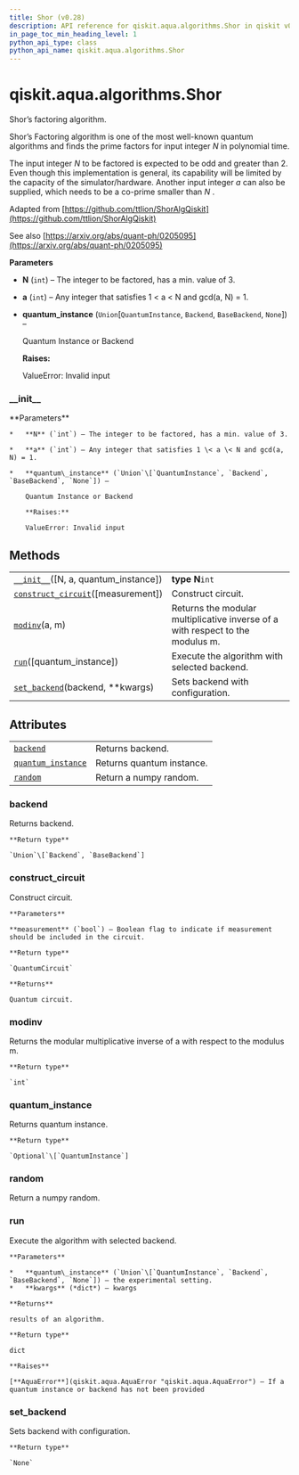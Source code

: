 ```yaml
---
title: Shor (v0.28)
description: API reference for qiskit.aqua.algorithms.Shor in qiskit v0.28
in_page_toc_min_heading_level: 1
python_api_type: class
python_api_name: qiskit.aqua.algorithms.Shor
---
```


<span id="qiskit-aqua-algorithms-shor" />

# qiskit.aqua.algorithms.Shor

<Class id="qiskit.aqua.algorithms.Shor" isDedicatedPage={true} github="https://github.com/qiskit-community/qiskit-aqua/tree/stable/0.9/qiskit/aqua/algorithms/factorizers/shor.py" signature="Shor(N=15, a=2, quantum_instance=None)" modifiers="class">
  Shor’s factoring algorithm.

  Shor’s Factoring algorithm is one of the most well-known quantum algorithms and finds the prime factors for input integer $N$ in polynomial time.

  The input integer $N$ to be factored is expected to be odd and greater than 2. Even though this implementation is general, its capability will be limited by the capacity of the simulator/hardware. Another input integer $a$ can also be supplied, which needs to be a co-prime smaller than $N$ .

  Adapted from [https://github.com/ttlion/ShorAlgQiskit](https://github.com/ttlion/ShorAlgQiskit)

  See also [https://arxiv.org/abs/quant-ph/0205095](https://arxiv.org/abs/quant-ph/0205095)

  **Parameters**

  *   **N** (`int`) – The integer to be factored, has a min. value of 3.

  *   **a** (`int`) – Any integer that satisfies 1 \< a \< N and gcd(a, N) = 1.

  *   **quantum\_instance** (`Union`\[`QuantumInstance`, `Backend`, `BaseBackend`, `None`]) –

      Quantum Instance or Backend

      **Raises:**

      ValueError: Invalid input

  ### \_\_init\_\_

  <Function id="qiskit.aqua.algorithms.Shor.__init__" signature="__init__(N=15, a=2, quantum_instance=None)">
    **Parameters**

    *   **N** (`int`) – The integer to be factored, has a min. value of 3.

    *   **a** (`int`) – Any integer that satisfies 1 \< a \< N and gcd(a, N) = 1.

    *   **quantum\_instance** (`Union`\[`QuantumInstance`, `Backend`, `BaseBackend`, `None`]) –

        Quantum Instance or Backend

        **Raises:**

        ValueError: Invalid input
  </Function>

  ## Methods

  |                                                                                                                                       |                                                                                |
  | ------------------------------------------------------------------------------------------------------------------------------------- | ------------------------------------------------------------------------------ |
  | [`__init__`](#qiskit.aqua.algorithms.Shor.__init__ "qiskit.aqua.algorithms.Shor.__init__")(\[N, a, quantum\_instance])                | **type N**`int`                                                                |
  | [`construct_circuit`](#qiskit.aqua.algorithms.Shor.construct_circuit "qiskit.aqua.algorithms.Shor.construct_circuit")(\[measurement]) | Construct circuit.                                                             |
  | [`modinv`](#qiskit.aqua.algorithms.Shor.modinv "qiskit.aqua.algorithms.Shor.modinv")(a, m)                                            | Returns the modular multiplicative inverse of a with respect to the modulus m. |
  | [`run`](#qiskit.aqua.algorithms.Shor.run "qiskit.aqua.algorithms.Shor.run")(\[quantum\_instance])                                     | Execute the algorithm with selected backend.                                   |
  | [`set_backend`](#qiskit.aqua.algorithms.Shor.set_backend "qiskit.aqua.algorithms.Shor.set_backend")(backend, \*\*kwargs)              | Sets backend with configuration.                                               |

  ## Attributes

  |                                                                                                                    |                           |
  | ------------------------------------------------------------------------------------------------------------------ | ------------------------- |
  | [`backend`](#qiskit.aqua.algorithms.Shor.backend "qiskit.aqua.algorithms.Shor.backend")                            | Returns backend.          |
  | [`quantum_instance`](#qiskit.aqua.algorithms.Shor.quantum_instance "qiskit.aqua.algorithms.Shor.quantum_instance") | Returns quantum instance. |
  | [`random`](#qiskit.aqua.algorithms.Shor.random "qiskit.aqua.algorithms.Shor.random")                               | Return a numpy random.    |

  ### backend

  <Attribute id="qiskit.aqua.algorithms.Shor.backend">
    Returns backend.

    **Return type**

    `Union`\[`Backend`, `BaseBackend`]
  </Attribute>

  ### construct\_circuit

  <Function id="qiskit.aqua.algorithms.Shor.construct_circuit" signature="construct_circuit(measurement=False)">
    Construct circuit.

    **Parameters**

    **measurement** (`bool`) – Boolean flag to indicate if measurement should be included in the circuit.

    **Return type**

    `QuantumCircuit`

    **Returns**

    Quantum circuit.
  </Function>

  ### modinv

  <Function id="qiskit.aqua.algorithms.Shor.modinv" signature="modinv(a, m)" modifiers="static">
    Returns the modular multiplicative inverse of a with respect to the modulus m.

    **Return type**

    `int`
  </Function>

  ### quantum\_instance

  <Attribute id="qiskit.aqua.algorithms.Shor.quantum_instance">
    Returns quantum instance.

    **Return type**

    `Optional`\[`QuantumInstance`]
  </Attribute>

  ### random

  <Attribute id="qiskit.aqua.algorithms.Shor.random">
    Return a numpy random.
  </Attribute>

  ### run

  <Function id="qiskit.aqua.algorithms.Shor.run" signature="run(quantum_instance=None, **kwargs)">
    Execute the algorithm with selected backend.

    **Parameters**

    *   **quantum\_instance** (`Union`\[`QuantumInstance`, `Backend`, `BaseBackend`, `None`]) – the experimental setting.
    *   **kwargs** (*dict*) – kwargs

    **Returns**

    results of an algorithm.

    **Return type**

    dict

    **Raises**

    [**AquaError**](qiskit.aqua.AquaError "qiskit.aqua.AquaError") – If a quantum instance or backend has not been provided
  </Function>

  ### set\_backend

  <Function id="qiskit.aqua.algorithms.Shor.set_backend" signature="set_backend(backend, **kwargs)">
    Sets backend with configuration.

    **Return type**

    `None`
  </Function>
</Class>

